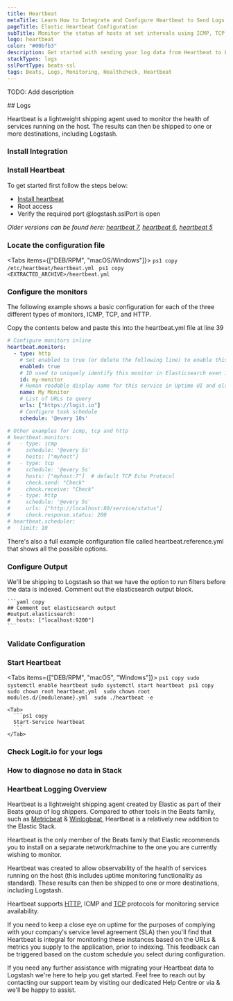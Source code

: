 ```yaml
---
title: Heartbeat
metaTitle: Learn How to Integrate and Configure Heartbeat to Send Logs
pageTitle: Elastic Heartbeat Configuration
subTitle: Monitor the status of hosts at set intervals using ICMP, TCP, and HTTP.
logo: heartbeat
color: "#00bfb3"
description: Get started with sending your log data from Heartbeat to Logstash using our simple integration guide below.
stackTypes: logs
sslPortType: beats-ssl
tags: Beats, Logs, Monitoring, Healthcheck, Heartbeat
---
```


TODO: Add description

<Steps>
  ## Logs

  Heartbeat is a lightweight shipping agent used to monitor the health of services running on the host. 
  The results can then be shipped to one or more destinations, including Logstash.
  
  ### Install Integration

  <InstallIntegration/>
  
  ### Install Heartbeat

  To get started first follow the steps below:
    
  - [Install heartbeat](https://www.elastic.co/guide/en/beats/heartbeat/current/heartbeat-installation-configuration.html#installation)
  - Root access
  - Verify the required port @logstash.sslPort is open

  _Older versions can be found here:
  [heartbeat 7](https://www.elastic.co/guide/en/beats/heartbeat/7.17/heartbeat-installation-configuration.html#installation),
  [heartbeat 6](https://www.elastic.co/guide/en/beats/heartbeat/6.8/heartbeat-installation.html),
  [heartbeat 5](https://www.elastic.co/guide/en/beats/heartbeat/5.6/heartbeat-installation.html)_

  ### Locate the configuration file

  <Tabs items={["DEB/RPM", "macOS/Windows"]}>
    <Tab>
      ```ps1 copy
      /etc/heartbeat/heartbeat.yml
      ```
    </Tab>
    <Tab>
      ```ps1 copy
      <EXTRACTED_ARCHIVE>/heartbeat.yml
      ```
    </Tab>
  </Tabs>
  
  ### Configure the monitors
 
  The following example shows a basic configuration for each of the three different types of monitors, ICMP, TCP, and HTTP.
        
  Copy the contents below and paste this into the heartbeat.yml file at line 39

  ```yaml copy
  # Configure monitors inline
  heartbeat.monitors:
    - type: http
      # Set enabled to true (or delete the following line) to enable this monitor
      enabled: true
      # ID used to uniquely identify this monitor in Elasticsearch even if the config changes
      id: my-monitor
      # Human readable display name for this service in Uptime UI and elsewhere
      name: My Monitor
      # List of URLs to query
      urls: ["https://logit.io"]
      # Configure task schedule
      schedule: '@every 10s'

  # Other examples for icmp, tcp and http
  # heartbeat.monitors:
  #   - type: icmp
  #     schedule: '@every 5s'
  #     hosts: ["myhost"]
  #   - type: tcp
  #     schedule: '@every 5s'
  #     hosts: ["myhost:7"]  # default TCP Echo Protocol
  #     check.send: "Check"
  #     check.receive: "Check"
  #   - type: http
  #     schedule: '@every 5s'
  #     urls: ["http://localhost:80/service/status"]
  #     check.response.status: 200
  # heartbeat.scheduler:
  #   limit: 10
  ```

  <Callout type="info">
      There's also a full example configuration file called heartbeat.reference.yml that shows all the possible options.
  </Callout>

  ### Configure Output
  
  <Output>
    We'll be shipping to Logstash so that we have the option to run filters before the data is indexed.  
    Comment out the elasticsearch output block.

    ```yaml copy
    ## Comment out elasticsearch output
    #output.elasticsearch:
    #  hosts: ["localhost:9200"]
    ```
  </Output>

  ### Validate Configuration

  <ValidateBeat beatname="heartbeat" />

  ### Start Heartbeat

  <Tabs items={["DEB/RPM", "macOS", "Windows"]}>
    <Tab>
       ```ps1 copy
        sudo systemctl enable heartbeat
        sudo systemctl start heartbeat
        ```
    </Tab>
    <Tab>
      ```ps1 copy
      sudo chown root heartbeat.yml 
      sudo chown root modules.d/{modulename}.yml 
      sudo ./heartbeat -e
      ```
    </Tab>

    <Tab>
      ```ps1 copy
      Start-Service heartbeat
      ```
    </Tab>
  </Tabs>

  ### Check Logit.io for your logs
  <LaunchStack utmMedium="logs" utmCampaign="heartbeat" source="heartbeat" />

  ### How to diagnose no data in Stack

  <DiagnoseNoData />

</Steps>

### Heartbeat Logging Overview

Heartbeat is a lightweight shipping agent created by Elastic as part of their Beats group of log shippers. Compared to other tools in 
the Beats family, such as [Metricbeat](/integrations/log-management/shippers/metricbeat) & [Winlogbeat](/integrations/log-management/shippers/winlogbeat), 
Heartbeat is a relatively new addition to the Elastic Stack.

Heartbeat is the only member of the Beats family that Elastic recommends you to install on a separate network/machine to the one you are currently 
wishing to monitor.

Heartbeat was created to allow observability of the health of services running on the host (this includes uptime monitoring functionality as standard). 
These results can then be shipped to one or more destinations, including Logstash.

Heartbeat supports [HTTP](/integrations/log-management/protocols/http), ICMP and [TCP](/integrations/log-management/protocols/tcp) protocols for monitoring 
service availability. 

If you need to keep a close eye on uptime for the purposes of complying with your company's service level agreement (SLA) then you'll find that Heartbeat 
is integral for monitoring these instances based on the URLs & metrics you supply to the application, prior to indexing. This feedback can be triggered 
based on the custom schedule you select during configuration.

If you need any further assistance with migrating your Heartbeat data to Logstash we're here to help you get started. Feel free 
to reach out by contacting our support team by visiting our dedicated Help Centre or via <IntercomButton text="live chat" /> 
& we'll be happy to assist.
